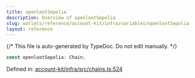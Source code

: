 ```yaml
---
title: openlootSepolia
description: Overview of openlootSepolia
slug: wallets/reference/account-kit/infra/variables/openlootSepolia
layout: reference
---
```


{/* This file is auto-generated by TypeDoc. Do not edit manually. */}

```ts
const openlootSepolia: Chain;
```

Defined in: [account-kit/infra/src/chains.ts:524](https://github.com/alchemyplatform/aa-sdk/blob/0cc60e9f694c242d91befdaa2f26cdec3ee389c5/account-kit/infra/src/chains.ts#L524)
